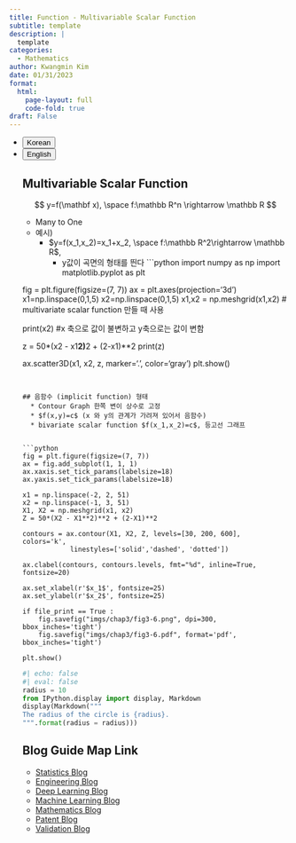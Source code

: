 ```yaml
---
title: Function - Multivariable Scalar Function
subtitle: template
description: |
  template
categories:
  - Mathematics
author: Kwangmin Kim
date: 01/31/2023
format: 
  html:
    page-layout: full
    code-fold: true
draft: False
---
```



<ul class="nav nav-pills" id="language-tab" role="tablist">
  <li class="nav-item" role="presentation">
    <button class="nav-link active" id="Korean-tab" data-bs-toggle="tab" data-bs-target="#Korean" type="button" role="tab" aria-controls="Korean" aria-selected="true">Korean</button>
  </li>
  <li class="nav-item" role="presentation">
    <button class="nav-link" id="English-tab" data-bs-toggle="tab" data-bs-target="#English" type="button" role="tab" aria-controls="knitr" aria-selected="false">English</button>
  </li>

<div class="tab-content" id="language-tabcontent">

<div class="tab-pane fade  show active" id="Korean" role="tabpanel" aria-labelledby="Korean-tab">




## Multivariable Scalar Function

$$
y=f(\mathbf x), \space f:\mathbb R^n \rightarrow \mathbb R
$$

* Many to One
* 예시)
  * $y=f(x_1,x_2)=x_1+x_2, \space f:\mathbb R^2\rightarrow \mathbb R$,
    * y값이 곡면의 형태를 띈다
```python

import numpy as np
import matplotlib.pyplot as plt

fig = plt.figure(figsize=(7, 7))
ax = plt.axes(projection='3d')
x1=np.linspace(0,1,5)
x2=np.linspace(0,1,5)
x1,x2 = np.meshgrid(x1,x2) # multivariate scalar function 만들 때 사용

print(x2)  #x 축으로 값이 불변하고 y축으로는 값이 변함

z = 50*(x2 - x1**2)**2 + (2-x1)**2
print(z)

ax.scatter3D(x1, x2, z, marker='.', color='gray')
plt.show()

```


## 음함수 (implicit function) 형태
  * Contour Graph 한쪽 변이 상수로 고정
  * $f(x,y)=c$ (x 와 y의 관계가 가려져 있어서 음함수)
  * bivariate scalar function $f(x_1,x_2)=c$, 등고선 그래프


```python
fig = plt.figure(figsize=(7, 7))
ax = fig.add_subplot(1, 1, 1)
ax.xaxis.set_tick_params(labelsize=18)
ax.yaxis.set_tick_params(labelsize=18)

x1 = np.linspace(-2, 2, 51)
x2 = np.linspace(-1, 3, 51)
X1, X2 = np.meshgrid(x1, x2)
Z = 50*(X2 - X1**2)**2 + (2-X1)**2

contours = ax.contour(X1, X2, Z, levels=[30, 200, 600],  colors='k', 
            linestyles=['solid','dashed', 'dotted'])

ax.clabel(contours, contours.levels, fmt="%d", inline=True, fontsize=20)

ax.set_xlabel(r'$x_1$', fontsize=25)
ax.set_ylabel(r'$x_2$', fontsize=25)

if file_print == True :
    fig.savefig("imgs/chap3/fig3-6.png", dpi=300, bbox_inches='tight')
    fig.savefig("imgs/chap3/fig3-6.pdf", format='pdf', bbox_inches='tight')
    
plt.show()
```
</div>

<div class="tab-pane fade" id="English" role="tabpanel" aria-labelledby="English-tab">

</div>

```python
#| echo: false
#| eval: false
radius = 10
from IPython.display import display, Markdown
display(Markdown("""
The radius of the circle is {radius}.
""".format(radius = radius)))
```


## Blog Guide Map Link

* [Statistics Blog](../guide_map/index.qmd)
* [Engineering Blog](../../Engineering/guide_map/index.qmd)
* [Deep Learning Blog](../../DL/guide_map/index.qmd)
* [Machine Learning Blog](../../ML/guide_map/index.qmd)
* [Mathematics Blog](../../Mathmatics/guide_map/index.qmd)
* [Patent Blog](../../Patent/guide_map/index.qmd)
* [Validation Blog](../../Validation/guide_map/index.qmd)